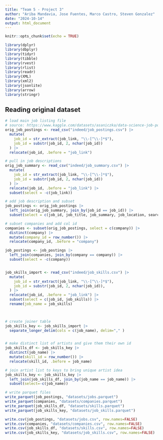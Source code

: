 ```yaml
---
title: "Team 5 - Project 3"
author: "Ariba Mandavia, Jose Fuentes, Marco Castro, Steven Gonzalez"
date: "2024-10-14"
output: html_document
---
```

  
```r
knitr::opts_chunk$set(echo = TRUE)

library(dplyr)
library(dbplyr)
library(tidyr)
library(tibble)
library(rvest)
library(rlist)
library(readr)
library(XML)
library(xml2)
library(jsonlite)
library(arrow)
library(stringr)

```

## Reading original dataset

```r

# load main job listing file
# source: https://www.kaggle.com/datasets/asaniczka/data-science-job-postings-and-skills
orig_job_postings <- read_csv("indeed/job_postings.csv") |>
  mutate(
    job_id = str_extract(job_link, "\\-[^\\-]*$"),
    job_id = substr(job_id, 2, nchar(job_id))
  ) |>
  relocate(job_id, .before = "job_link") 

# pull in job descriptions
orig_job_summary <- read_csv("indeed/job_summary.csv") |>
  mutate(
    job_id = str_extract(job_link, "\\-[^\\-]*$"),
    job_id = substr(job_id, 2, nchar(job_id))
  ) |>
  relocate(job_id, .before = "job_link") |>
  subset(select = -c(job_link))

# add job description and subset
job_postings <- orig_job_postings |> 
  left_join(orig_job_summary, join_by(job_id == job_id)) |>
  subset(select = c(job_id, job_title, job_summary, job_location, search_position, job_level, job_type, company))

# subset companies and add col id  
companies <- subset(orig_job_postings, select = c(company)) |>
  distinct(company) |>
  mutate(company_id = row_number()) |>
  relocate(company_id, .before = "company") 

job_postings <- job_postings |>
  left_join(companies, join_by(company == company)) |>
  subset(select = -c(company))


job_skills_import <- read_csv("indeed/job_skills.csv") |>
  mutate(
    job_id = str_extract(job_link, "\\-[^\\-]*$"),
    job_id = substr(job_id, 2, nchar(job_id)),
  ) |>
  relocate(job_id, .before = "job_link") |>
  subset(select = c(job_id, job_skills)) |>
  rename(job_name = job_skills)
  


# create joiner table
job_skills_key <- job_skills_import |>
  separate_longer_delim(cols = c(job_name), delim="," )


# make distinct list of artists and give them their own id
job_skills_df <- job_skills_key |>
  distinct(job_name) |>
  mutate(skill_id = row_number()) |>
  relocate(skill_id, .before = job_name)

# join artist list to keys to bring unique artist idea 
job_skills_key <- job_skills_key |>
  left_join(job_skills_df, join_by(job_name == job_name)) |>
  subset(select=-c(job_name))

# write parquet files
write_parquet(job_postings, "datasets/jobs.parquet")
write_parquet(companies, "datasets/companies.parquet")
write_parquet(job_skills_df, "datasets/skills.parquet")
write_parquet(job_skills_key, "datasets/job_skills.parquet")

write.csv(job_postings, "datasets/jobs.csv", row.names=FALSE)
write.csv(companies, "datasets/companies.csv", row.names=FALSE)
write.csv(job_skills_df, "datasets/skills.csv", row.names=FALSE)
write.csv(job_skills_key, "datasets/job_skills.csv", row.names=FALSE)

```


